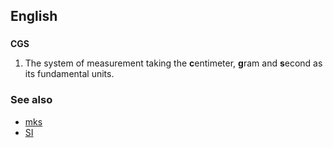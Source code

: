 ==English==

==={{initialism}}===
'''CGS''' <!-- Also '''cgs'''? -->

# {{physics}} The system of measurement taking the '''c'''entimeter, '''g'''ram and '''s'''econd as its fundamental units.

===See also===
*[[mks]]
*[[SI]]